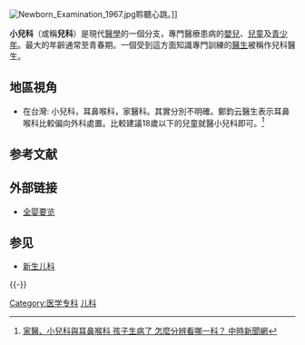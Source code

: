 {{Multiple issues|
{{Expand language|1=en|time=2020-06-10T16:05:17+00:00}}
{{Expert|subject=醫學|time=2020-06-10T16:05:17+00:00}}
}}
{{medical}}

[[File:Newborn_Examination_1967.jpg|thumb]]聆聽心跳。]]

'''小兒科'''（或稱'''兒科'''）是現代[[醫學|醫學]]的一個分支，專門醫療患病的[[嬰兒|嬰兒]]、[[兒童|兒童]]及[[青少年|青少年]]。最大的年齡通常至青春期。一個受到這方面知識專門訓練的[[醫生|醫生]]被稱作兒科醫生。

==地區視角==
*在台灣: 小兒科，耳鼻喉科，家醫科。其實分別不明確。鄭鈞云醫生表示耳鼻喉科比較偏向外科處置。比較建議18歲以下的兒童就醫小兒科即可。<ref>[https://www.chinatimes.com/realtimenews/20210323002373-260418?chdtv 家醫、小兒科與耳鼻喉科 孩子生病了 怎麼分辨看哪一科？ 中時新聞網]</ref>

== 参考文献 ==
{{Reflist|1}}

== 外部链接==
* [http://www.wdl.org/zh/item/7115 全婴要览] {{Wayback|url=http://www.wdl.org/zh/item/7115 |date=20190509100939 }}

== 参见 ==
{{Portal|医学}}
* [[新生儿科|新生儿科]]

{{-}}
{{Authority control}}

[[Category:医学专科|Category:医学专科]]
[[Category:儿科|]]

{{med-stub}}